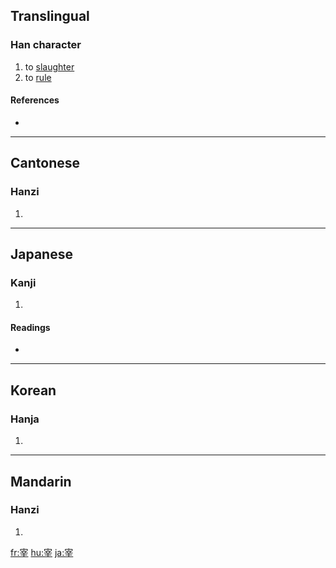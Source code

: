 ==Translingual==

===Han character===
{{Han char|rn=40|rad=宀|as=07|sn=10|four=3040<sub>1</sub>|canj=十卜廿十 (JYTJ)}}

# to [[slaughter]]
# to [[rule]]

====References====
* {{Han ref|kx=0286.040|dkj=07160|dj=0565.040|hdz=20935.060|uh=5BB0|ud=23472|bh=AE5F|bd=44639}}

----

==Cantonese==

===Hanzi===
{{yue-hanzi|jyut=|y=joi2}}

# {{defn|Cantonese}}

----

==Japanese==

===Kanji===
{{ja-kanji|grade=c|rs=宀07}}

# {{defn|Japanese}}

====Readings====
* {{ja-readings|on=[[さい]] (sai)|kun=[[つかさどる]] (tsukasadoru), [[つかさ]] (tsukasa)}}

----

==Korean==

===Hanja===
{{ko-hanja|hangeul=재|rv=jae|mr=chae}}

# {{defn|Korean}}

----

==Mandarin==

===Hanzi===
{{cmn-hanzi|pin=[[zǎi]] ([[zai3]])|wg=tsai<sup>3</sup>}}

# {{defn|Mandarin}}

[[fr:宰]]
[[hu:宰]]
[[ja:宰]]
